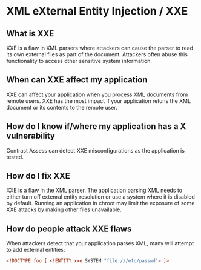 # XML eXternal Entity Injection / XXE

## What is XXE

XXE is a flaw in XML parsers where attackers can cause the parser to read its own external files as part of the document.
Attackers often abuse this functionality to access other sensitive system information.

## When can XXE affect my application

XXE can affect your application when you process XML documents from remote users. XXE has the most impact if your application retuns the XML document or its contents to the remote user.

## How do I know if/where my application has a X vulnerability

Contrast Assess can detect XXE misconfigurations as the application is tested.

## How do I fix XXE

XXE is a flaw in the XML parser. The application parsing XML needs to either turn off extenral entity resolution or use a system where it is disabled by default.
Running an application in chroot may limit the exposure of some XXE attacks by making other files unavailable.

## How do people attack XXE flaws
When attackers detect that your application parses XML, many will attempt to add external entities:

```xml
<!DOCTYPE foo [ <!ENTITY xxe SYSTEM "file:///etc/passwd"> ]>
```